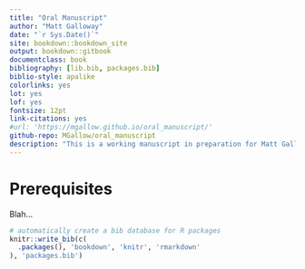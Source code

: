 ```yaml
--- 
title: "Oral Manuscript"
author: "Matt Galloway"
date: "`r Sys.Date()`"
site: bookdown::bookdown_site
output: bookdown::gitbook
documentclass: book
bibliography: [lib.bib, packages.bib]
biblio-style: apalike
colorlinks: yes
lot: yes
lof: yes
fontsize: 12pt
link-citations: yes
#url: 'https://mgallow.github.io/oral_manuscript/'
github-repo: MGallow/oral_manuscript
description: "This is a working manuscript in preparation for Matt Galloway's doctoral oral examination."
---
```


# Prerequisites

Blah...


```r
# automatically create a bib database for R packages
knitr::write_bib(c(
  .packages(), 'bookdown', 'knitr', 'rmarkdown'
), 'packages.bib')
```
